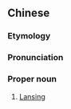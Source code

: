 {{also|兰辛}}
==Chinese==
{{zh-forms|s=兰辛}}
{{zh-wp|zh|yue}}

===Etymology===
{{bor|zh|en|Lansing}}

===Pronunciation===
{{zh-pron
|m=Lánxīn
|c=laan4 san1
|cat=pn
}}

===Proper noun===
{{zh-proper noun}}

# [[Lansing]]

{{zh-cat|Michigan|US State Capitals}}